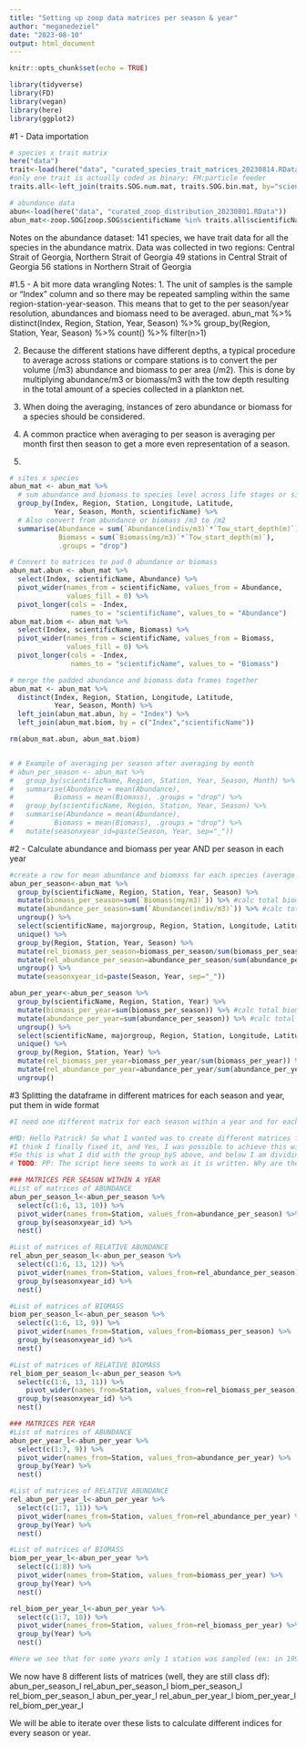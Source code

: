 ```yaml
---
title: "Setting up zoop data matrices per season & year"
author: "meganedeziel"
date: "2023-08-10"
output: html_document
---
```


```r
knitr::opts_chunk$set(echo = TRUE)
```

```r
library(tidyverse)
library(FD)
library(vegan)
library(here)
library(ggplot2)
```

#1 - Data importation
```r
# species x trait matrix
here("data")
trait<-load(here("data", "curated_species_trait_matrices_20230814.RData")) #we have one matrix of binary traits (trophic group, feeding mode, reprod. mode) and one numerical
#only one trait is actually coded as binary: FM:particle feeder
traits.all<-left_join(traits.SOG.num.mat, traits.SOG.bin.mat, by="scientificName")

# abundance data
abun<-load(here("data", "curated_zoop_distribution_20230801.RData"))
abun_mat<-zoop.SOG[zoop.SOG$scientificName %in% traits.all$scientificName, ] #all species in the abundance dataset are present in the trait matrix
```
Notes on the abundance dataset:
141 species, we have trait data for all the species in the abundance matrix.
Data was collected in two regions: Central Strait of Georgia, Northern Strait of Georgia
49 stations in Central Strait of Georgia
56 stations in Northern Strait of Georgia

#1.5 - A bit more data wrangling
Notes: 
1. The unit of samples is the sample or "Index" column and so there may be repeated sampling within the same region-station-year-season. This means that to get to the per season/year resolution, abundances and biomass need to be averaged. 
abun_mat %>%
  distinct(Index, Region, Station, Year, Season) %>%
  group_by(Region, Station, Year, Season) %>% 
  count() %>% 
  filter(n>1)

2. Because the different stations have different depths, a typical procedure to average across stations or compare stations is to convert the per volume (/m3) abundance and biomass to per area (/m2). This is done by multiplying abundance/m3 or biomass/m3 with the tow depth resulting in the total amount of a species collected in a plankton net.
3. When doing the averaging, instances of zero abundance or biomass for a species should be considered.
4. A common practice when averaging to per season is averaging per month first then season to get a more even representation of a season.

5. 
```r
# sites x species
abun_mat <- abun_mat %>% 
  # sum abundance and biomass to species level across life stages or size classes
  group_by(Index, Region, Station, Longitude, Latitude,
           Year, Season, Month, scientificName) %>% 
  # Also convert from abundance or biomass /m3 to /m2
  summarise(Abundance = sum(`Abundance(indiv/m3)`*`Tow_start_depth(m)`),
            Biomass = sum(`Biomass(mg/m3)`*`Tow_start_depth(m)`),
            .groups = "drop") 

# Convert to matrices to pad 0 abundance or biomass
abun_mat.abun <- abun_mat %>% 
  select(Index, scientificName, Abundance) %>% 
  pivot_wider(names_from = scientificName, values_from = Abundance,
              values_fill = 0) %>% 
  pivot_longer(cols = -Index, 
               names_to = "scientificName", values_to = "Abundance")
abun_mat.biom <- abun_mat %>% 
  select(Index, scientificName, Biomass) %>% 
  pivot_wider(names_from = scientificName, values_from = Biomass,
              values_fill = 0) %>% 
  pivot_longer(cols = -Index, 
               names_to = "scientificName", values_to = "Biomass")

# merge the padded abundance and biomass data frames together
abun_mat <- abun_mat %>% 
  distinct(Index, Region, Station, Longitude, Latitude,
           Year, Season, Month) %>% 
  left_join(abun_mat.abun, by = "Index") %>% 
  left_join(abun_mat.biom, by = c("Index","scientificName"))

rm(abun_mat.abun, abun_mat.biom)


# # Example of averaging per season after averaging by month
# abun_per_season <- abun_mat %>% 
#   group_by(scientificName, Region, Station, Year, Season, Month) %>% 
#   summarise(Abundance = mean(Abundance),
#          Biomass = mean(Biomass), .groups = "drop") %>% 
#   group_by(scientificName, Region, Station, Year, Season) %>% 
#   summarise(Abundance = mean(Abundance),
#          Biomass = mean(Biomass), .groups = "drop") %>% 
#   mutate(seasonxyear_id=paste(Season, Year, sep="_"))

```

#2 - Calculate abundance and biomass per year AND per season in each year
```r
#create a row for mean abundance and biomass for each species (average the rows with different “Size_class_or_life_stage”)
abun_per_season<-abun_mat %>%
  group_by(scientificName, Region, Station, Year, Season) %>%
  mutate(biomass_per_season=sum(`Biomass(mg/m3)`)) %>% #calc total biomass per season
  mutate(abundance_per_season=sum(`Abundance(indiv/m3)`)) %>% #calc total abundance per season
  ungroup() %>%
  select(scientificName, majorgroup, Region, Station, Longitude, Latitude, Year, Season, biomass_per_season, abundance_per_season) %>%
  unique() %>%
  group_by(Region, Station, Year, Season) %>%
  mutate(rel_biomass_per_season=biomass_per_season/sum(biomass_per_season)) %>% #relative biomass per season
  mutate(rel_abundance_per_season=abundance_per_season/sum(abundance_per_season)) %>% #relative abundance per season
  ungroup() %>%
  mutate(seasonxyear_id=paste(Season, Year, sep="_"))

abun_per_year<-abun_per_season %>%
  group_by(scientificName, Region, Station, Year) %>%
  mutate(biomass_per_year=sum(biomass_per_season)) %>% #calc total biomass per year
  mutate(abundance_per_year=sum(abundance_per_season)) %>% #calc total abundance per year
  ungroup() %>%
  select(scientificName, majorgroup, Region, Station, Longitude, Latitude, Year, biomass_per_year, abundance_per_year) %>%
  unique() %>%
  group_by(Region, Station, Year) %>%
  mutate(rel_biomass_per_year=biomass_per_year/sum(biomass_per_year)) %>%
  mutate(rel_abundance_per_year=abundance_per_year/sum(abundance_per_year)) %>%
  ungroup()
```

#3 Splitting the dataframe in different matrices for each season and year, put them in wide format
```r
#I need one different matrix for each season within a year and for each year - I'll create a list of matrices

#MD: Hello Patrick! So what I wanted was to create different matrices for every year and for every season within a year.
#I think I finally fixed it, and Yes, I was possible to achieve this with some extra group_by prior to pivoting the matrices in wide format.
#So this is what I did with the group_byS above, and below I am dividing the 2 big dataframes abun_per_season and abun_per_year in different matrices for each season and year.
# TODO: PP: The script here seems to work as it is written. Why are the dataframes in nested lists rather than site x species matrices?

### MATRICES PER SEASON WITHIN A YEAR
#List of matrices of ABUNDANCE
abun_per_season_l<-abun_per_season %>%
  select(c(1:6, 13, 10)) %>%
  pivot_wider(names_from=Station, values_from=abundance_per_season) %>%
  group_by(seasonxyear_id) %>%
  nest() 

#List of matrices of RELATIVE ABUNDANCE
rel_abun_per_season_l<-abun_per_season %>%
  select(c(1:6, 13, 12)) %>%
  pivot_wider(names_from=Station, values_from=rel_abundance_per_season) %>%
  group_by(seasonxyear_id) %>%
  nest() 

#List of matrices of BIOMASS
biom_per_season_l<-abun_per_season %>%
  select(c(1:6, 13, 9)) %>%
  pivot_wider(names_from=Station, values_from=biomass_per_season) %>%
  group_by(seasonxyear_id) %>%
  nest() 

#List of matrices of RELATIVE BIOMASS
rel_biom_per_season_l<-abun_per_season %>%
  select(c(1:6, 13, 11)) %>%
    pivot_wider(names_from=Station, values_from=rel_biomass_per_season) %>%
  group_by(seasonxyear_id) %>%
  nest() 

### MATRICES PER YEAR
#List of matrices of ABUNDANCE 
abun_per_year_l<-abun_per_year %>%
  select(c(1:7, 9)) %>%
  pivot_wider(names_from=Station, values_from=abundance_per_year) %>%
  group_by(Year) %>%
  nest()

#List of matrices of RELATIVE ABUNDANCE
rel_abun_per_year_l<-abun_per_year %>%
  select(c(1:7, 11)) %>%
  pivot_wider(names_from=Station, values_from=rel_abundance_per_year) %>%
  group_by(Year) %>%
  nest()

#List of matrices of BIOMASS
biom_per_year_l<-abun_per_year %>%
  select(c(1:8)) %>%
  pivot_wider(names_from=Station, values_from=biomass_per_year) %>%
  group_by(Year) %>%
  nest()

rel_biom_per_year_l<-abun_per_year %>%
  select(c(1:7, 10)) %>%
  pivot_wider(names_from=Station, values_from=rel_biomass_per_year) %>%
  group_by(Year) %>%
  nest()

#Here we see that for some years only 1 station was sampled (ex: in 1996, only station GEO1 was sampled.)
```

We now have 8 different lists of matrices (well, they are still class df):
abun_per_season_l
rel_abun_per_season_l
biom_per_season_l
rel_biom_per_season_l
abun_per_year_l
rel_abun_per_year_l
biom_per_year_l
rel_biom_per_year_l

We will be able to iterate over these lists to calculate different indices for every season or year.

